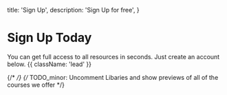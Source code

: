 
  title: 'Sign Up',
  description: 'Sign Up for free',
}

# Sign Up Today

You can get full access to all resources in seconds. Just create an account below. {{ className: 'lead' }}

<SignUp showPassword={false} />

{/* <Libraries /> */}
{/* TODO_minor: Uncomment Libaries and show previews of all of the courses we offer */}
